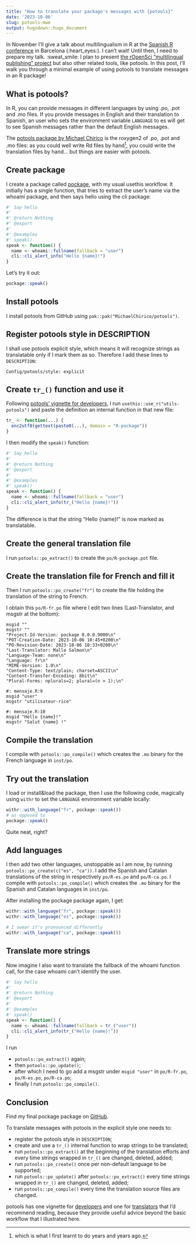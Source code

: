 ```yaml
---
title: "How to translate your package's messages with {potools}"
date: '2023-10-06'
slug: potools-mwe
output: hugodown::hugo_document
---
```


In November I'll give a talk about multilingualism in R at the [Spanish R conference](https://eventum.upf.edu/101896/programme/ii-conference-of-r-and-xiii-workshop-for-r-users.html) in Barcelona (:heart_eyes:).
I can't wait!
Until then, I need to prepare my talk. :sweat_smile:
I plan to present [the rOpenSci "multilingual publishing" project](https://ropensci.org/multilingual-publishing/) but also other related tools, like potools.
In this post, I'll walk you through a minimal example of using potools to translate messages in an R package!

## What is potools?

In R, you can provide messages in different languages by using .po, .pot and .mo files.
If you provide messages in English and their translation to Spanish, an user who sets the environment variable `LANGUAGE` to es will get to see Spanish messages rather than the default English messages.

The [potools package by Michael Chirico](https://michaelchirico.github.io/potools/) is the roxygen2 of .po, .pot and .mo files: as you could well write Rd files by hand[^rd], you could write the translation files by hand...
but things are easier with potools.

[^rd]: which is what I first learnt to do years and years ago.

## Create package

I create a package called [pockage](https://github.com/maelle/pockage), with my usual usethis workflow.
It initially has a single function, that tries to extract the user's name via
the whoami package, and then says hello using the cli package:

```r
#' Say hello
#'
#' @return Nothing
#' @export
#'
#' @examples
#' speak()
speak <- function() {
  name <- whoami::fullname(fallback = "user")
  cli::cli_alert_info("Hello {name}!")
}
```

Let's try it out:

```r
pockage::speak()
```

## Install potools

I install potools from GitHub using `pak::pak("MichaelChirico/potools")`.

## Register potools style in DESCRIPTION

I shall use potools explicit style, which means it will recognize strings as translatable only if I mark them as so.
Therefore I add these lines to `DESCRIPTION`:

```
Config/potools/style: explicit
```

## Create `tr_()` function and use it

Following [potools' vignette for developers](https://michaelchirico.github.io/potools/articles/developers.html), I run `usethis::use_r("utils-potools")` and paste the definition an internal function in that new file:

```r
tr_ <- function(...) {
  enc2utf8(gettext(paste0(...), domain = "R-pockage"))
}

```

I then modify the `speak()` function:

```r
#' Say hello
#'
#' @return Nothing
#' @export
#'
#' @examples
#' speak()
speak <- function() {
  name <- whoami::fullname(fallback = "user")
  cli::cli_alert_info(tr_("Hello {name}!"))
}
```

The difference is that the string "Hello {name}!" is now marked as translatable.

## Create the general translation file

I run `potools::po_extract()` to create the `po/R-pockage.pot` file.

## Create the translation file for French and fill it
Then I run `potools::po_create("fr")` to create the file holding the translation of the string to French.

I obtain this `po/R-fr.po` file where I edit two lines (Last-Translator, and msgstr at the bottom):

```
msgid ""
msgstr ""
"Project-Id-Version: pockage 0.0.0.9000\n"
"POT-Creation-Date: 2023-10-06 10:45+0200\n"
"PO-Revision-Date: 2023-10-06 10:33+0200\n"
"Last-Translator: Malle Salmon\n"
"Language-Team: none\n"
"Language: fr\n"
"MIME-Version: 1.0\n"
"Content-Type: text/plain; charset=ASCII\n"
"Content-Transfer-Encoding: 8bit\n"
"Plural-Forms: nplurals=2; plural=(n > 1);\n"

#: mensaje.R:9
msgid "user"
msgstr "utilisateur·rice"

#: mensaje.R:10
msgid "Hello {name}!"
msgstr "Salut {name} !"
```

## Compile the translation

I compile with `potools::po_compile()` which creates the `.mo` binary for the French language in `inst/po`.

## Try out the translation

I load or install&load the package, then I use the following code, magically using `withr` to set the `LANGUAGE` environment variable locally:

```r
withr::with_language("fr", pockage::speak())
# as opposed to
pockage::speak()
```

Quite neat, right?

## Add languages

I then add two other languages, unstoppable as I am now, by running `potools::po_create(c("es", "ca"))`.
I add the Spanish and Catalan translations of the string in respectively `po/R-es.po` and `po/R-ca.po`.
I compile with `potools::po_compile()` which creates the `.mo` binary for the Spanish and Catalan languages in `inst/po`.

After installing the pockage package again, I get:

```r
withr::with_language("fr", pockage::speak())
withr::with_language("es", pockage::speak())

# I swear it's pronounced differently
withr::with_language("ca", pockage::speak())
```

## Translate more strings

Now imagine I also want to translate the fallback of the whoami function call, for the case whoami can't identify the user.

```r
#' Say hello
#'
#' @return Nothing
#' @export
#'
#' @examples
#' speak()
speak <- function() {
  name <- whoami::fullname(fallback = tr_("user"))
  cli::cli_alert_info(tr_("Hello {name}!"))
}
```

I run

- `potools::po_extract()` again;
- then `potools::po_update()`;
- after which I need to go add a msgstr under `msgid "user"` in `po/R-fr.po`, `po/R-es.po`, `po/R-ca.po`;
- finally I run `potools::po_compile()`.

## Conclusion

Find my final pockage package on [GitHub](https://github.com/maelle/pockage).

To translate messages with potools in the explicit style one needs to:

- register the potools style in `DESCRIPTION`;
- create and use a `tr_()` internal function to wrap strings to be translated;
- run `potools::po_extract()` at the beginning of the translation efforts and every time strings wrapped in `tr_()` are changed, deleted, added; 
- run `potools::po_create()` once per non-default language to be supported;
- run `potools::po_update()` after `potools::po_extract()` every time strings wrapped in `tr_()` are changed, deleted, added; 
- run `potools::po_compile()` every time the translation source files are changed.

potools has one vignette for [developers](https://michaelchirico.github.io/potools/articles/developers.html) and one for [translators](https://michaelchirico.github.io/potools/articles/translators.html) that I'd recommend reading, because they provide useful advice beyond the basic workflow that I illustrated here.